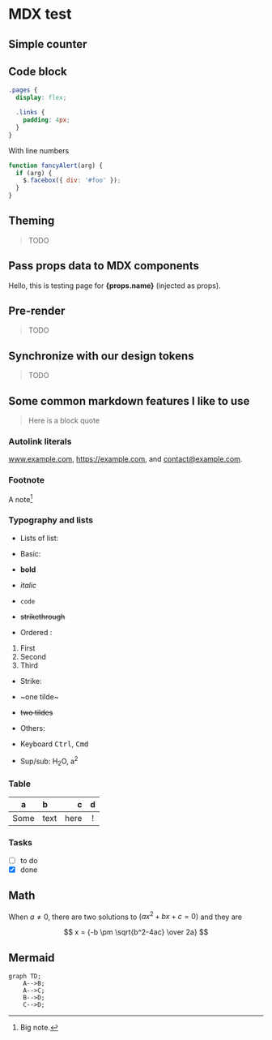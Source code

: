 # MDX test

## Simple counter



<Counter />

## Code block

```css
.pages {
  display: flex;

  .links {
    padding: 4px;
  }
}
```

With line numbers

```js {1,3-4} showLineNumbers
function fancyAlert(arg) {
  if (arg) {
    $.facebox({ div: '#foo' });
  }
}
```

## Theming

> TODO

## Pass props data to MDX components

Hello, this is testing page for **{props.name}** (injected as props).

## Pre-render

> TODO

## Synchronize with our design tokens

> TODO

## Some common markdown features I like to use

> Here is a block quote

### Autolink literals

www.example.com, https://example.com, and contact@example.com.

### Footnote

A note[^1]

[^1]: Big note.

### Typography and lists

- Lists of list:

- Basic:

- **bold**
- _italic_
- `code`
- ~~strikethrough~~

- Ordered :

1. First
2. Second
3. Third

- Strike:

- ~one tilde~
- ~~two tildes~~

- Others:
- Keyboard <kbd>Ctrl</kbd>, <kbd>Cmd</kbd>
- Sup/sub: H<sub>2</sub>O, a<sup>2</sup>

### Table

| a    | b    |    c |  d  |
| ---- | :--- | ---: | :-: |
| Some | text | here |  !  |

### Tasks

- [ ] to do
- [x] done

## Math

When $a \ne 0$, there are two solutions to $(ax^2 + bx + c = 0)$ and they are

$$ x = {-b \pm \sqrt{b^2-4ac} \over 2a} $$

## Mermaid

```mermaid
graph TD;
    A-->B;
    A-->C;
    B-->D;
    C-->D;
```
